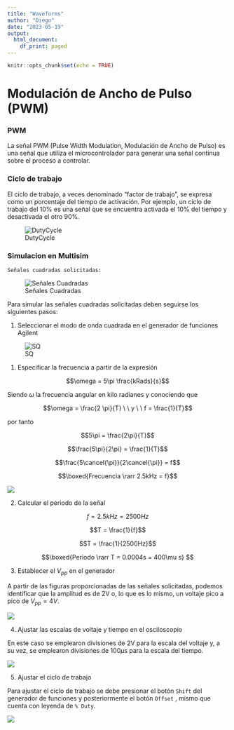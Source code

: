```yaml
---
title: "Waveforms"
author: "Diego"
date: "2023-05-19"
output:
  html_document:
    df_print: paged
---
```


```r
knitr::opts_chunk$set(echo = TRUE)
```

# Modulación de Ancho de Pulso (PWM)

### PWM
La señal PWM (Pulse Width Modulation, Modulación de Ancho de Pulso) es una señal que utiliza el microcontrolador para generar una señal continua sobre el proceso a controlar.

### Ciclo de trabajo

El ciclo de trabajo, a veces denominado “factor de trabajo”, se expresa como un porcentaje del tiempo de activación. Por ejemplo, un ciclo de trabajo del 10% es una señal que se encuentra activada el 10% del tiempo y desactivada el otro 90%.

![DutyCycle](images/Duty.png)

### Simulacion en Multisim

```
Señales cuadradas solicitadas:
```
![Señales Cuadradas](images/SQ2.png)

Para simular las señales cuadradas solicitadas deben seguirse los siguientes pasos:

1. Seleccionar el modo de onda cuadrada en el generador de funciones Agilent

![SQ](images/CD1.png)

1. Especificar la frecuencia a partir de la expresión

$$\omega = 5\pi \frac{kRads}{s}$$

Siendo $\omega$ la frecuencia angular en kilo radianes y conociendo que 

$$\omega = \frac{2 \pi}{T} \ \ y \ \ f = \frac{1}{T}$$

por tanto 

$$5\pi = \frac{2\pi}{T}$$

$$\frac{5\pi}{2\pi} = \frac{1}{T}$$

$$\frac{5\cancel{\pi}}{2\cancel{\pi}} = f$$

$$\boxed{Frecuencia \rarr 2.5kHz = f}$$


![](2023-05-18-20-29-16.png)

2. Calcular el periodo de la señal

$$f = 2.5kHz = 2500Hz$$

$$T = \frac{1}{f}$$

$$T = \frac{1}{2500Hz}$$

$$\boxed{Periodo \rarr T = 0.0004s = 400\mu s} $$

3. Establecer el $V_{pp}$ en el generador

A partir de las figuras proporcionadas de las señales solicitadas, podemos identificar que la amplitud es de 2V o, lo que es lo mismo, un voltaje pico a pico de  $V_{pp} = 4V$. 

![](2023-05-18-20-47-36.png)

4. Ajustar las escalas de voltaje y tiempo en el osciloscopio

En este caso se emplearon divisiones de 2V para la escala del voltaje y, a su vez, se emplearon divisiones de 100$\mu$s para la escala del tiempo.

![](2023-05-18-20-59-38.png)

5. Ajustar el ciclo de trabajo

Para ajustar el ciclo de trabajo se debe presionar el botón ```Shift``` del generador de funciones y posteriormente el botón ```Offset``` , mismo que cuenta con leyenda de ```% Duty```.

![](2023-05-18-21-06-09.png)